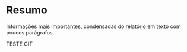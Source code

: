 # Resumo {-}

Informações mais importantes, condensadas do relatório em texto com poucos parágrafos.


TESTE GIT